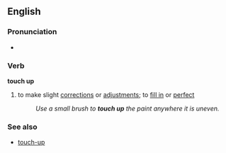 ==English==
===Pronunciation===
*{{audio|en-us-touch-up.ogg|Audio (US)}}

===Verb===
'''touch up'''
#{{idiom}} to make slight [[corrections]] or [[adjustment]]s; to [[fill in]] or [[perfect]]
#:''Use a small brush to '''touch up''' the paint anywhere it is uneven.''

===See also===
*[[touch-up]]